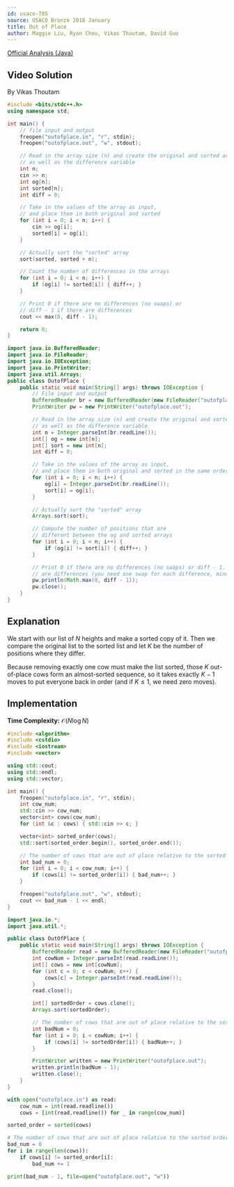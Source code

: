 ```yaml
---
id: usaco-785
source: USACO Bronze 2018 January
title: Out of Place
author: Maggie Liu, Ryan Chou, Vikas Thoutam, David Guo
---
```


[Official Analysis (Java)](http://www.usaco.org/current/data/sol_outofplace_bronze_jan18.html)

## Video Solution

By Vikas Thoutam

<YouTube id="FaoAL7Prc6o" />

<Spoiler title="Video Solution Code">
<LanguageSection>
<CPPSection>

```cpp
#include <bits/stdc++.h>
using namespace std;

int main() {
	// file input and output
	freopen("outofplace.in", "r", stdin);
	freopen("outofplace.out", "w", stdout);

	// Read in the array size (n) and create the original and sorted arrays,
	// as well as the difference variable
	int n;
	cin >> n;
	int og[n];
	int sorted[n];
	int diff = 0;

	// Take in the values of the array as input,
	// and place them in both original and sorted
	for (int i = 0; i < n; i++) {
		cin >> og[i];
		sorted[i] = og[i];
	}

	// Actually sort the "sorted" array
	sort(sorted, sorted + n);

	// Count the number of differences in the arrays
	for (int i = 0; i < n; i++) {
		if (og[i] != sorted[i]) { diff++; }
	}

	// Print 0 if there are no differences (no swaps) or
	// diff - 1 if there are differences
	cout << max(0, diff - 1);

	return 0;
}
```

</CPPSection>
<JavaSection>

```java
import java.io.BufferedReader;
import java.io.FileReader;
import java.io.IOException;
import java.io.PrintWriter;
import java.util.Arrays;
public class OutofPlace {
	public static void main(String[] args) throws IOException {
		// File input and output
		BufferedReader br = new BufferedReader(new FileReader("outofplace.in"));
		PrintWriter pw = new PrintWriter("outofplace.out");

		// Read in the array size (n) and create the original and sorted arrays,
		// as well as the difference variable
		int n = Integer.parseInt(br.readLine());
		int[] og = new int[n];
		int[] sort = new int[n];
		int diff = 0;

		// Take in the values of the array as input,
		// and place them in both original and sorted in the same order
		for (int i = 0; i < n; i++) {
			og[i] = Integer.parseInt(br.readLine());
			sort[i] = og[i];
		}

		// Actually sort the "sorted" array
		Arrays.sort(sort);

		// Compute the number of positions that are
		// different between the og and sorted arrays
		for (int i = 0; i < n; i++) {
			if (og[i] != sort[i]) { diff++; }
		}

		// Print 0 if there are no differences (no swaps) or diff - 1. If there
		// are differences (you need one swap for each difference, minus 1)
		pw.println(Math.max(0, diff - 1));
		pw.close();
	}
}
```

</JavaSection>
</LanguageSection>
</Spoiler>

## Explanation

We start with our list of $N$ heights and make a sorted copy of it. Then we compare the original list to the sorted list and let $K$ be the number of positions where they differ.

Because removing exactly one cow must make the list sorted, those $K$ out-of-place cows form an almost-sorted sequence, so it takes exactly $K-1$ moves to put everyone back in order (and if $K\le1$, we need zero moves).

## Implementation

**Time Complexity:** $\mathcal{O}(N\log{N})$

<LanguageSection>
<CPPSection>

```cpp
#include <algorithm>
#include <cstdio>
#include <iostream>
#include <vector>

using std::cout;
using std::endl;
using std::vector;

int main() {
	freopen("outofplace.in", "r", stdin);
	int cow_num;
	std::cin >> cow_num;
	vector<int> cows(cow_num);
	for (int &c : cows) { std::cin >> c; }

	vector<int> sorted_order(cows);
	std::sort(sorted_order.begin(), sorted_order.end());

	// The number of cows that are out of place relative to the sorted order
	int bad_num = 0;
	for (int i = 0; i < cow_num; i++) {
		if (cows[i] != sorted_order[i]) { bad_num++; }
	}

	freopen("outofplace.out", "w", stdout);
	cout << bad_num - 1 << endl;
}
```

</CPPSection>
<JavaSection>

```java
import java.io.*;
import java.util.*;

public class OutOfPlace {
	public static void main(String[] args) throws IOException {
		BufferedReader read = new BufferedReader(new FileReader("outofplace.in"));
		int cowNum = Integer.parseInt(read.readLine());
		int[] cows = new int[cowNum];
		for (int c = 0; c < cowNum; c++) {
			cows[c] = Integer.parseInt(read.readLine());
		}
		read.close();

		int[] sortedOrder = cows.clone();
		Arrays.sort(sortedOrder);

		// The number of cows that are out of place relative to the sorted order
		int badNum = 0;
		for (int i = 0; i < cowNum; i++) {
			if (cows[i] != sortedOrder[i]) { badNum++; }
		}

		PrintWriter written = new PrintWriter("outofplace.out");
		written.println(badNum - 1);
		written.close();
	}
}
```

</JavaSection>
<PySection>

```py
with open("outofplace.in") as read:
	cow_num = int(read.readline())
	cows = [int(read.readline()) for _ in range(cow_num)]

sorted_order = sorted(cows)

# The number of cows that are out of place relative to the sorted order
bad_num = 0
for i in range(len(cows)):
	if cows[i] != sorted_order[i]:
		bad_num += 1

print(bad_num - 1, file=open("outofplace.out", "w"))
```

</PySection>
</LanguageSection>
